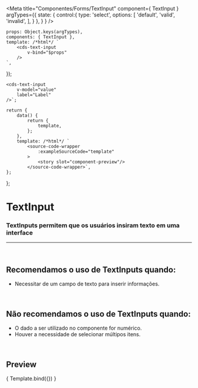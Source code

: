 
<Meta
	title="Componentes/Forms/TextInput"
	component={ TextInput }
	argTypes={{
		state: {
			control:{
				type: 'select',
				options: [
					'default',
					'valid',
					'invalid',
				],
			}
		},
	}
}
/>

	props: Object.keys(argTypes),
	components: { TextInput },
	template: /*html*/ `
		<cds-text-input
			v-bind="$props" 
		/>
	`,
});

	<cds-text-input
		v-model="value"
		label="Label"
	/>`;

	return {
		data() {
			return {
				template,
			};
		},
		template: /*html*/ `
			<source-code-wrapper
				:exampleSourceCode="template"
			>
				<story slot="component-preview"/>
			</source-code-wrapper>`,
	};
};

# TextInput

### TextInputs permitem que os usuários insiram texto em uma interface
---
<br />

## Recomendamos o uso de TextInputs quando:
- Necessitar de um campo de texto para inserir informações.

<br />

## Não recomendamos o uso de TextInputs quando:
- O dado a ser utilizado no componente for numérico.
- Houver a necessidade de selecionar múltipos itens.

<br />

## Preview

<Canvas>
	<Story
		name="TextInput"
		decorators={[docsDecorator]}
	>
		{ Template.bind({}) }
	</Story>
</Canvas>

<ArgsTable story="TextInput" />